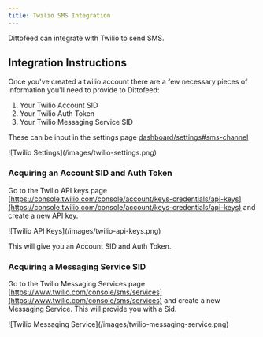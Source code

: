 ```yaml
---
title: Twilio SMS Integration
---
```


Dittofeed can integrate with Twilio to send SMS.

## Integration Instructions

Once you've created a twilio account there are a few necessary pieces of information you'll need to provide to Dittofeed:

1. Your Twilio Account SID
2. Your Twilio Auth Token
3. Your Twilio Messaging Service SID

These can be input in the settings page [dashboard/settings#sms-channel](https://app.dittofeed.com/dashboard/settings#sms-channel)

<Frame>
![Twilio Settings](/images/twilio-settings.png)
</Frame>

### Acquiring an Account SID and Auth Token

Go to the Twilio API keys page [https://console.twilio.com/console/account/keys-credentials/api-keys](https://console.twilio.com/console/account/keys-credentials/api-keys) and create a new API key.

<Frame>
![Twilio API Keys](/images/twilio-api-keys.png)
</Frame>

This will give you an Account SID and Auth Token.

### Acquiring a Messaging Service SID

Go to the Twilio Messaging Services page [https://www.twilio.com/console/sms/services](https://www.twilio.com/console/sms/services) and create a new Messaging Service. This will provide you with a Sid.

<Frame>
![Twilio Messaging Service](/images/twilio-messaging-service.png)
</Frame>
